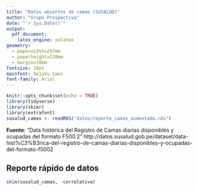 ```yaml
---
title: "Datos abiertos de camas (SUSALUD)"
author: "Grupo Prospectiva"
date: "`r Sys.Date()`"
output: 
  pdf_document:
    latex_engine: xelatex
geometry: 
  - paperwidth=297mm
  - paperheight=210mm
  - margin=10mm
fontsize: 10pt
mainfont: DejaVu Sans
font-family: Arial
---
```


```r
knitr::opts_chunk$set(echo = TRUE)
library(tidyverse)
library(skimr)
library(extrafont)
susalud_camas <- readRDS("datos/reporte_camas_aumentado.rds")
```

**Fuente**: "Data histórica del Registro de Camas diarias disponibles y ocupadas del formato F500.2" http://datos.susalud.gob.pe/dataset/data-hist%C3%B3rica-del-registro-de-camas-diarias-disponibles-y-ocupadas-del-formato-f5002


## Reporte rápido de datos

```r
skim(susalud_camas, -correlativo)
```
